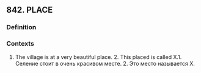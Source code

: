 ## 842. PLACE
### Definition


### Contexts
1. The village is at a very beautiful place. 2. This placed is called X.1. Селение стоит в очень красивом месте. 2. Это место называется Х.

